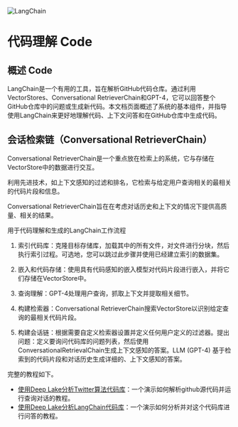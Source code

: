 


<Head>
  <script>
    {
      `(function() {
         var _hmt = _hmt || [];
(function() {
  var hm = document.createElement("script");
  hm.src = "https://hm.baidu.com/hm.js?e60fb290e204e04c5cb6f79b0ac1e697";
  var s = document.getElementsByTagName("script")[0]; 
  s.parentNode.insertBefore(hm, s);
})();
       })();`
    }
  </script>
</Head>

![LangChain](https://pica.zhimg.com/50/v2-56e8bbb52aa271012541c1fe1ceb11a2_r.gif)


代码理解 Code
================================================

概述 Code
-------------------------------------------------

LangChain是一个有用的工具，旨在解析GitHub代码仓库。通过利用VectorStores、Conversational RetrieverChain和GPT-4，它可以回答整个GitHub仓库中的问题或生成新代码。本文档页面概述了系统的基本组件，并指导使用LangChain来更好地理解代码、上下文问答和在GitHub仓库中生成代码。


会话检索链（Conversational RetrieverChain）
-------------------------------------------------

Conversational RetrieverChain是一个重点放在检索上的系统，它与存储在VectorStore中的数据进行交互。

利用先进技术，如上下文感知的过滤和排名，它检索与给定用户查询相关的最相关的代码片段和信息。

Conversational RetrieverChain旨在在考虑对话历史和上下文的情况下提供高质量、相关的结果。

用于代码理解和生成的LangChain工作流程

1. 索引代码库：克隆目标存储库，加载其中的所有文件，对文件进行分块，然后执行索引过程。可选地，您可以跳过此步骤并使用已经建立索引的数据集。

2. 嵌入和代码存储：使用具有代码感知的嵌入模型对代码片段进行嵌入，并将它们存储在VectorStore中。

3. 查询理解：GPT-4处理用户查询，抓取上下文并提取相关细节。

4. 构建检索器：Conversational RetrieverChain搜索VectorStore以识别给定查询的最相关代码片段。

5. 构建会话链：根据需要自定义检索器设置并定义任何用户定义的过滤器。提出问题：定义要询问代码库的问题列表，然后使用ConversationalRetrievalChain生成上下文感知的答案。LLM (GPT-4) 基于检索到的代码片段和对话历史生成详细的、上下文感知的答案。

完整的教程如下。

* [使用Deep Lake分析Twitter算法代码库](code/twitter-the-algorithm-analysis-deeplake)：一个演示如何解析github源代码并运行查询对话的教程。
* [使用Deep Lake分析LangChain代码库](code/code-analysis-deeplake)：一个演示如何分析并对这个代码库进行问答的教程。
